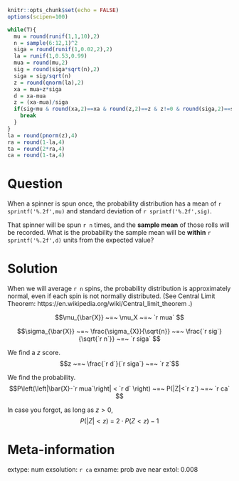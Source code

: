 ```r
knitr::opts_chunk$set(echo = FALSE)
options(scipen=100)

while(T){
  mu = round(runif(1,1,10),2)
  n = sample(6:12,1)^2
  siga = round(runif(1,0.02,2),2)
  la = runif(1,0.53,0.99)
  mua = round(mu,2)
  sig = round(siga*sqrt(n),2)
  siga = sig/sqrt(n)
  z = round(qnorm(la),2)
  xa = mua+z*siga
  d = xa-mua
  z = (xa-mua)/siga
  if(sig<mu & round(xa,2)==xa & round(z,2)==z & z!=0 & round(siga,2)==siga){
    break
  }
}
la = round(pnorm(z),4)
ra = round(1-la,4)
ta = round(2*ra,4)
ca = round(1-ta,4)
```

Question
========

When a spinner is spun once, the probability distribution has a mean of `r sprintf('%.2f',mu)` and standard deviation of `r sprintf('%.2f',sig)`.

That spinner will be spun `r n` times, and the **sample mean** of those rolls will be recorded. What is the probability the sample mean will be **within** `r sprintf('%.2f',d)` units from the expected value?


Solution
========

When we will average `r n` spins, the probability distribution is approximately normal, even if each spin is not normally distributed. (See Central Limit Theorem: https://en.wikipedia.org/wiki/Central_limit_theorem .)

$$\mu_{\bar{X}} ~=~ \mu_X  ~=~ `r mua` $$

$$\sigma_{\bar{X}} ~=~ \frac{\sigma_{X}}{\sqrt{n}} ~=~ \frac{`r sig`}{\sqrt{`r n`}} ~=~ `r siga` $$

We find a $z$ score.
$$z ~=~ \frac{`r d`}{`r siga`} ~=~ `r z`$$

We find the probability.
$$P\left(\left|\bar{X}-`r mua`\right| < `r d` \right) ~=~ P(|Z|<`r z`) ~=~ `r ca` $$

In case you forgot, as long as $z>0$,
$$P(|Z| < z) ~=~ 2\cdot P(Z<z)-1$$


Meta-information
================
extype: num
exsolution: `r ca`
exname: prob ave near
extol: 0.008
